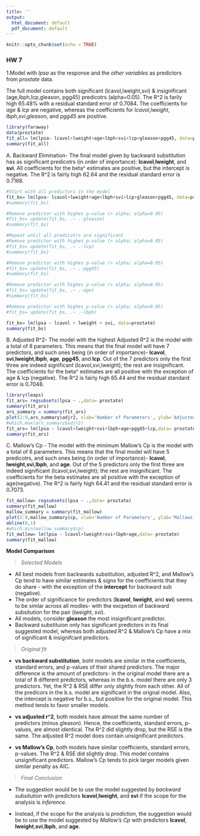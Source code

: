 ---
title: ''
output:
  html_document: default
  pdf_document: default
---

```{r setup, include=FALSE}
knitr::opts_chunk$set(echo = TRUE)
```

### HW 7

1.Model with *lpsa* as the response and the *other variables* as predictors from *prostate* data. 

The full model contains both significant (lcavol,lweight,svi) & insignificant (age,lbph,lcp,gleason, pgg45) predicotrs (alpha=0.05). The R^2 is farily high 65.48% with a residual standard error of 0.7084. The coefficients for *age* & *lcp* are negative, whereas the coefficients for *lcavol*,*lweight*, *lbph*,*svi*,*gleason*, and *pgg45* are positive.

```{r data, echo=FALSE}
library(faraway)
data(prostate)
fit_all= lm(lpsa~ lcavol+lweight+age+lbph+svi+lcp+gleason+pgg45, data=prostate )
summary(fit_all)
```

A. Backward Elimination- The final model given by backward substitution has as significant predicotrs (in order of importance): **lcavol**,**lweight**, and **svi**. All coefficients for the beta^ estimates are positive, but the intercept is negative. The R^2 is fairly high 62.64 and the residual standard error is 0.7168.

```{r backwardSubsitution, echo=FALSE}
#Start with all predictors in the model
fit_bs= lm(lpsa~ lcavol+lweight+age+lbph+svi+lcp+gleason+pgg45, data=prostate )
#summary(fit_bs)

#Remove predictor with highes p-value (> alpha; alpha=0.05)
#fit_bs= update(fit_bs, .~ .-gleason)
#summary(fit_bs)

#Repeat until all predicotrs are significant
#Remove predictor with highes p-value (> alpha; alpha=0.05)
#fit_bs= update(fit_bs, .~ .-lcp)
#summary(fit_bs)

#Remove predictor with highes p-value (> alpha; alpha=0.05)
#fit_bs= update(fit_bs, .~ .-pgg45)
#summary(fit_bs)

#Remove predictor with highes p-value (> alpha; alpha=0.05)
#fit_bs= update(fit_bs, .~ .-age)
#summary(fit_bs)

#Remove predictor with highes p-value (> alpha; alpha=0.05)
#fit_bs= update(fit_bs, .~ .-lbph)

fit_bs= lm(lpsa ~ lcavol + lweight + svi, data=prostate)
summary(fit_bs)
```

B. Adjusted R^2- The model with the highest Adjusted R^2 is the model with a total of 8 parameters. This means that the final model will have 7 predictors, and such ones being (in order of importance)- **lcavol**, **svi**,**lweight**,**lbph**, **age**, **pgg45**, and **lcp**. Out of the 7 predictors only the first three are indeed significant (lcavol,svi,lweight); the rest are insignificant. The coefficients for the beta^ estimates are all positive with the exception of age & lcp (negative). The R^2 is fairly high 65.44 and the residual standard error is 0.7048.

```{r adjustedR_squared, echo=FALSE, out.height="50%",out.width='65%',fig.align='center'}
library(leaps)
fit_ars= regsubsets(lpsa ~ .,data= prostate)
summary(fit_ars)
ars_summary = summary(fit_ars)
plot(2:9,ars_summary$adjr2, xlab='Number of Parameters', ylab='Adjusted R squared' , main='Adjusted R^2 for Model with P Parameters')
#which.max(ars_summary$adjr2)
fit_ars= lm(lpsa ~ lcavol+lweight+svi+lbph+age+pgg45+lcp,data= prostate)
summary(fit_ars)
```

C. Mallow's Cp - The model with the minimum Mallow's Cp is the model with a total of 6 parameters. This means that the final model will have 5 predicotrs, and such ones being (in order of importance)- **lcavol**, **lweight**,**svi**,**lbph**, and **age**. Out of the 5 predictors only the first three are indeed significant (lcavol,svi,lweight); the rest are insignificant. The coefficients for the beta estimates are all positive with the exception of age(negative). The R^2 is fairly high 64.41 and the residual standard error is 0.7073.

```{r MallowCp,echo=FALSE,out.height="75%",out.width='75%',fig.align='center'}
fit_mallow= regsubsets(lpsa ~ .,data= prostate)
summary(fit_mallow)
mallow_summary = summary(fit_mallow)
plot(2:9,mallow_summary$cp, xlab='Number of Parameters', ylab='Mallows Cp',  ylim=c(0,25), main='Mallows Cp for Model with P Parameters' )
abline(0,1)
#which.min(mallow_summary$cp)
fit_mallow= lm(lpsa ~ lcavol+lweight+svi+lbph+age,data= prostate)
summary(fit_mallow)
```

**Model Comparison**

> *Selected Models*

  - All best models from backwards substitution, adjusted R^2, and Mallow's Cp tend to have similar estimates & signs for the coefficients that they do share - with the exception of the  **intercept** for backward sub (negative). 
  - The order of significance for predictors (**lcavol**, **lweight**, and **svi**) seems to be simlar across all modles- with the excpetion of backward subsitution  for the pair (*lweight*, *svi*). 
  - All models, consider **gleason** the most insignificant predictor.
  - Backward substituion only has significant predictors in its final suggested model, whereas both adjusted R^2 & Mallow's Cp have a mix of significant & insignifcant predictors. 
  
  
> *Original fit*

- **vs backward substitution**, boht models are similar in the coefficients, standard errors, and p-values of their shared predictors. The major difference is the amount of predictors- in the original model there are a total of 8 different predictors, whereas in the b.s. model there are only 3 predictors. Yet, the R^2 & RSE differ only slightly from each other. All of the predicors in the b.s. model are significant in the orignal model. Also, the intercept is negative for b.s., but positive for the original model. This method tends to favor smaller models.

- **vs adjusted r^2**, both models have almost the same number of predictors (minus gleason). Hence, the coefficients, standard errors, p-values, are almost identical. The R^2 did slightly drop,  but the RSE is the same. The adjusted R^2 model does contain unsignificant predictors. 

- **vs Mallow's Cp**, both models have similar coefficients, standard errors, p-values. The R^2 & RSE did slightly drop. This model contains unsignificant predictors. Mallow's Cp tends to pick larger models given similar penalty as AIC. 


> *Final Conclusion*

- The suggestion would be to use the model suggested by *backward subsitution* with predictors **lcavol**,**lweight**, and **svi** if the scope for the analysis is *inference*.

- Instead, if the scope for the analysis is *prediction*, the suggestion would be to use the model suggested by *Mallow's Cp* with predictors **lcavol**, **lweight**,**svi**,**lbph**, and **age**.
